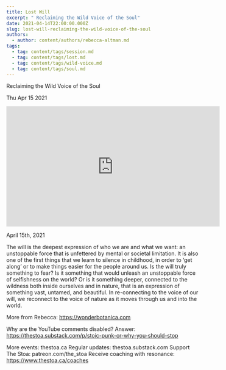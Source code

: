 ```yaml
---
title: Lost Will
excerpt: " Reclaiming the Wild Voice of the Soul"
date: 2021-04-14T22:00:00.000Z
slug: lost-will-reclaiming-the-wild-voice-of-the-soul
authors:
  - author: content/authors/rebecca-altman.md
tags:
  - tag: content/tags/session.md
  - tag: content/tags/lost.md
  - tag: content/tags/wild-voice.md
  - tag: content/tags/soul.md
---
```




 Reclaiming the Wild Voice of the Soul

Thu Apr 15 2021

<iframe width="560" height="315" src="https://www.youtube.com/embed/f395PlcZtzo" title="Lost Will: Reclaiming the Wild Voice of the Soul w/ Rebecca Altman" frameborder="0" allow="accelerometer; autoplay; clipboard-write; encrypted-media; gyroscope; picture-in-picture" allowfullscreen ></iframe>

April 15th, 2021

The will is the deepest expression of who we are and what we want: an unstoppable force that is unfettered by mental or societal limitation. It is also one of the first things that we learn to silence in childhood, in order to ‘get along’ or to make things easier for the people around us. Is the will truly something to fear? Is it something that would unleash an unstoppable force of selfishness on the world? Or is it something deeper, connected to the wildness both inside ourselves and in nature, that is an expression of something vast, untamed, and beautiful. In re-connecting to the voice of our will, we reconnect to the voice of nature as it moves through us and into the world. 

More from Rebecca: https://wonderbotanica.com

Why are the YouTube comments disabled? Answer: https://thestoa.substack.com/p/stoic-punk-or-why-you-should-stop

More events: thestoa.ca
Regular updates: thestoa.substack.com
Support The Stoa: patreon.com/the_stoa
Receive coaching with resonance: https://www.thestoa.ca/coaches


